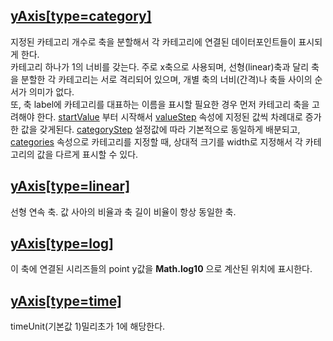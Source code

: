 ## [yAxis[type=category]](./yAxis/category)
지정된 카테고리 개수로 축을 분할해서 각 카테고리에 연결된 데이터포인트들이 표시되게 한다.<br/>
카테고리 하나가 1의 너비를 갖는다.
주로 x축으로 사용되며, 선형(linear)축과 달리 축을 분할한 각 카테고리는 서로 격리되어 있으며, 
개별 축의 너비(간격)나 축들 사이의 순서가 의미가 없다.<br/>
또, 축 label에 카테고리를 대표하는 이름을 표시할 필요한 경우 먼저 카테고리 축을 고려해야 한다.
 [startValue](#startValue) 부터 시작해서 [valueStep](#valueStep) 속성에 지정된 값씩 차례대로 증가한 값을 갖게된다. [categoryStep](#categoryStep) 설정값에 따라 기본적으로 동일하게 배분되고,  [categories](#categories) 속성으로 카테고리를 지정할 때, 상대적 크기를 width로 지정해서 각 카테고리의 값을 다르게 표시할 수 있다.
## [yAxis[type=linear]](./yAxis/linear)
선형 연속 축.
값 사아의 비율과 축 길이 비율이 항상 동일한 축.
## [yAxis[type=log]](./yAxis/log)
이 축에 연결된 시리즈들의 point y값을 **Math.log10** 으로 계산된 위치에 표시한다.
## [yAxis[type=time]](./yAxis/time)
timeUnit(기본값 1)밀리초가 1에 해당한다.

